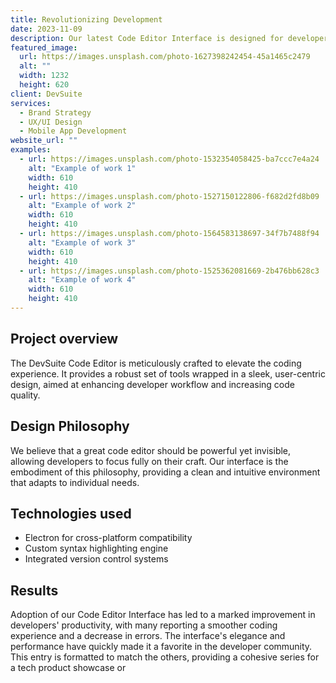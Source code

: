 ```yaml
---
title: Revolutionizing Development
date: 2023-11-09
description: Our latest Code Editor Interface is designed for developers who demand efficiency and elegance. The interface combines powerful functionality with a clean, distraction-free environment, enhancing coding productivity.
featured_image:
  url: https://images.unsplash.com/photo-1627398242454-45a1465c2479
  alt: ""
  width: 1232
  height: 620
client: DevSuite
services:
  - Brand Strategy
  - UX/UI Design
  - Mobile App Development
website_url: ""
examples:
  - url: https://images.unsplash.com/photo-1532354058425-ba7ccc7e4a24
    alt: "Example of work 1"
    width: 610
    height: 410
  - url: https://images.unsplash.com/photo-1527150122806-f682d2fd8b09
    alt: "Example of work 2"
    width: 610
    height: 410
  - url: https://images.unsplash.com/photo-1564583138697-34f7b7488f94
    alt: "Example of work 3"
    width: 610
    height: 410
  - url: https://images.unsplash.com/photo-1525362081669-2b476bb628c3
    alt: "Example of work 4"
    width: 610
    height: 410
---
```


## Project overview
The DevSuite Code Editor is meticulously crafted to elevate the coding experience. It provides a robust set of tools wrapped in a sleek, user-centric design, aimed at enhancing developer workflow and increasing code quality.

## Design Philosophy
We believe that a great code editor should be powerful yet invisible, allowing developers to focus fully on their craft. Our interface is the embodiment of this philosophy, providing a clean and intuitive environment that adapts to individual needs.

## Technologies used
- Electron for cross-platform compatibility
- Custom syntax highlighting engine
- Integrated version control systems

## Results
Adoption of our Code Editor Interface has led to a marked improvement in developers' productivity, with many reporting a smoother coding experience and a decrease in errors. The interface's elegance and performance have quickly made it a favorite in the developer community.
This entry is formatted to match the others, providing a cohesive series for a tech product showcase or
